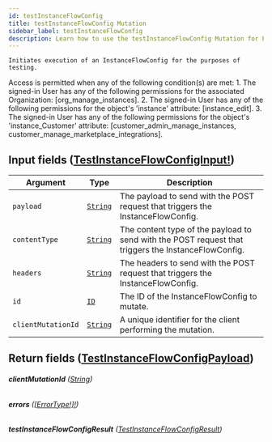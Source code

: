 ```yaml
---
id: testInstanceFlowConfig
title: testInstanceFlowConfig Mutation
sidebar_label: testInstanceFlowConfig
description: Learn how to use the testInstanceFlowConfig Mutation for Prismatic's API.
---
```


    Initiates execution of an InstanceFlowConfig for the purposes of testing.

Access is permitted when any of the following condition(s) are met: 1. The signed-in User has any of the following permissions for the associated Organization: [org_manage_instances]. 2. The signed-in User has any of the following permissions for the object's 'instance' attribute: [instance_edit]. 3. The signed-in User has any of the following permissions for the object's 'instance_Customer' attribute: [customer_admin_manage_instances, customer_manage_marketplace_integrations].

## Input fields ([TestInstanceFlowConfigInput!](api/schema/input_object/TestInstanceFlowConfigInput.mdx))

| Argument           | Type                                     | Description                                                                                         |
| ------------------ | ---------------------------------------- | --------------------------------------------------------------------------------------------------- |
| `payload`          | [`String`](api/schema/scalar/String.mdx) | The payload to send with the POST request that triggers the InstanceFlowConfig.                     |
| `contentType`      | [`String`](api/schema/scalar/String.mdx) | The content type of the payload to send with the POST request that triggers the InstanceFlowConfig. |
| `headers`          | [`String`](api/schema/scalar/String.mdx) | The headers to send with the POST request that triggers the InstanceFlowConfig.                     |
| `id`               | [`ID`](api/schema/scalar/ID.mdx)         | The ID of the InstanceFlowConfig to mutate.                                                         |
| `clientMutationId` | [`String`](api/schema/scalar/String.mdx) | A unique identifier for the client performing the mutation.                                         |

## Return fields ([TestInstanceFlowConfigPayload](api/schema/object/TestInstanceFlowConfigPayload.mdx))

###### <b>clientMutationId</b> ([String](api/schema/scalar/String.mdx))

###### <b>errors</b> ([[ErrorType!]!](api/schema/object/ErrorType.mdx))

###### <b>testInstanceFlowConfigResult</b> ([TestInstanceFlowConfigResult](api/schema/object/TestInstanceFlowConfigResult.mdx))
